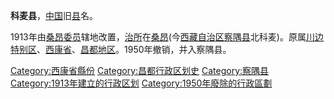 '''科麦县'''，[[中国|中国]]旧[[县|县]]名。

1913年由[[桑昂委员|桑昂委员]]辖地改置，[[治所|治所]]在[[桑昂|桑昂]](今[[西藏自治区|西藏自治区]][[察隅县|察隅县]]北科麦)。原属[[川边特别区|川边特别区]]、[[西康省|西康省]]、[[昌都地区|昌都地区]]。1950年撤销，并入察隅县。 

{{中華民國西康省行政區劃}}
{{中华民国大陆时期行政区划小作品}}
{{DEFAULTSORT:K}}
[[Category:西康省縣份|Category:西康省縣份]]
[[Category:昌都行政区划史|Category:昌都行政区划史]]
[[Category:察隅县|Category:察隅县]]
[[Category:1913年建立的行政区划|Category:1913年建立的行政区划]]
[[Category:1950年廢除的行政區劃|Category:1950年廢除的行政區劃]]